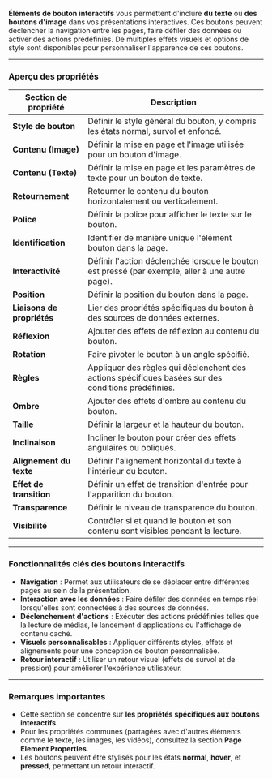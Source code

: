 **Éléments de bouton interactifs** vous permettent d'inclure **du texte** ou **des boutons d'image** dans vos présentations interactives. Ces boutons peuvent déclencher la navigation entre les pages, faire défiler des données ou activer des actions prédéfinies. De multiples effets visuels et options de style sont disponibles pour personnaliser l'apparence de ces boutons.

***

### **Aperçu des propriétés**

| **Section de propriété**   | **Description**                                                                                     |
| -------------------------- | --------------------------------------------------------------------------------------------------- |
| **Style de bouton**        | Définir le style général du bouton, y compris les états normal, survol et enfoncé.                  |
| **Contenu (Image)**        | Définir la mise en page et l'image utilisée pour un bouton d'image.                                 |
| **Contenu (Texte)**        | Définir la mise en page et les paramètres de texte pour un bouton de texte.                         |
| **Retournement**           | Retourner le contenu du bouton horizontalement ou verticalement.                                    |
| **Police**                 | Définir la police pour afficher le texte sur le bouton.                                             |
| **Identification**         | Identifier de manière unique l'élément bouton dans la page.                                         |
| **Interactivité**          | Définir l'action déclenchée lorsque le bouton est pressé (par exemple, aller à une autre page).     |
| **Position**               | Définir la position du bouton dans la page.                                                         |
| **Liaisons de propriétés** | Lier des propriétés spécifiques du bouton à des sources de données externes.                        |
| **Réflexion**              | Ajouter des effets de réflexion au contenu du bouton.                                               |
| **Rotation**               | Faire pivoter le bouton à un angle spécifié.                                                        |
| **Règles**                 | Appliquer des règles qui déclenchent des actions spécifiques basées sur des conditions prédéfinies. |
| **Ombre**                  | Ajouter des effets d'ombre au contenu du bouton.                                                    |
| **Taille**                 | Définir la largeur et la hauteur du bouton.                                                         |
| **Inclinaison**            | Incliner le bouton pour créer des effets angulaires ou obliques.                                    |
| **Alignement du texte**    | Définir l'alignement horizontal du texte à l'intérieur du bouton.                                   |
| **Effet de transition**    | Définir un effet de transition d'entrée pour l'apparition du bouton.                                |
| **Transparence**           | Définir le niveau de transparence du bouton.                                                        |
| **Visibilité**             | Contrôler si et quand le bouton et son contenu sont visibles pendant la lecture.                    |

***

### **Fonctionnalités clés des boutons interactifs**

* **Navigation** : Permet aux utilisateurs de se déplacer entre différentes pages au sein de la présentation.
* **Interaction avec les données** : Faire défiler des données en temps réel lorsqu'elles sont connectées à des sources de données.
* **Déclenchement d'actions** : Exécuter des actions prédéfinies telles que la lecture de médias, le lancement d'applications ou l'affichage de contenu caché.
* **Visuels personnalisables** : Appliquer différents styles, effets et alignements pour une conception de bouton personnalisée.
* **Retour interactif** : Utiliser un retour visuel (effets de survol et de pression) pour améliorer l'expérience utilisateur.

***

### **Remarques importantes**

* Cette section se concentre sur **les propriétés spécifiques aux boutons interactifs**.
* Pour les propriétés communes (partagées avec d'autres éléments comme le texte, les images, les vidéos), consultez la section **Page Element Properties**.
* Les boutons peuvent être stylisés pour les états **normal**, **hover**, et **pressed**, permettant un retour interactif.
